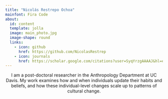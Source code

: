 ```yaml
---
title: "Nicolás Restrepo Ochoa"
mainfont: Fira Code
about: 
  id: content
  template: jolla
  image: main_photo.jpg
  image-shape: round
  links: 
    - icon: github
      href: https://github.com/NicolasRestrep
    - icon: journals
      href: https://scholar.google.com/citations?user=SyqYrzgAAAAJ&hl=en  
---
```


::: {#content style="text-align: center;"}
I am a post-doctoral researcher in the Anthropology Department at UC Davis. My work examines how and when individuals update their habits and beliefs, and how these individual-level changes scale up to patterns of cultural change.
:::
